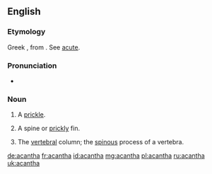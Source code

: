 ==English==

===Etymology===
Greek {{term|ἄκανθα|sc=polytonic|tr=akantha||thorn}}, from {{term|ἄκρα|sc=polytonic|tr=akra||point}}. See [[acute]].

===Pronunciation===
* {{a|US}} {{IPA|/əˈkæn.θə/|/əˈkænt.θə/}}

===Noun===
{{en-noun}}

# {{botany}} A [[prickle]].
# {{zoology}} A spine or [[prickly]] fin.
# {{anatomy}} {{rfv-sense}} The [[vertebral]] column; the [[spinous]] process of a vertebra.

[[de:acantha]]
[[fr:acantha]]
[[id:acantha]]
[[mg:acantha]]
[[pl:acantha]]
[[ru:acantha]]
[[uk:acantha]]